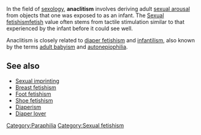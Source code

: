 {{unreferenced|date=June 2006}} 
In the field of [[sexology]], '''anaclitism''' involves deriving adult [[sexual arousal]] from objects that one was exposed to as an infant. {{citation needed|March 2007}} The [[Sexual fetishismfetish]] value often stems from tactile stimulation similar to that experienced by the infant before it could see well.

Anaclitism is closely related to [[diaper fetishism]] and [[infantilism]], also known by the terms [[adult baby]]ism and [[autonepiophilia]].

== See also ==
* [[Sexual imprinting]]
* [[Breast fetishism]]
* [[Foot fetishism]]
* [[Shoe fetishism]]
* [[Diaperism]]
* [[Diaper lover]]

{{Paraphilia}}

[[Category:Paraphilia]]
[[Category:Sexual fetishism]]


{{sex-stub}}
